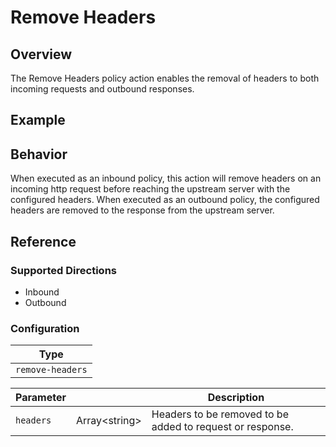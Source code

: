 
# Remove Headers

## Overview

The Remove Headers policy action enables the removal of headers to both incoming requests and outbound responses.

## Example

<ExampleHTTP />

## Behavior

When executed as an inbound policy, this action will remove headers on an incoming http request before reaching the upstream server with
the configured headers. When executed as an outbound policy, the configured headers are removed to the response from the upstream server.

## Reference

### Supported Directions

- Inbound
- Outbound

### Configuration

| Type             |
| ---------------- |
| `remove-headers` |

| Parameter | &nbsp;              | Description                                               |
| --------- | ------------------- | --------------------------------------------------------- |
| `headers` | Array&lt;string&gt; | Headers to be removed to be added to request or response. |
